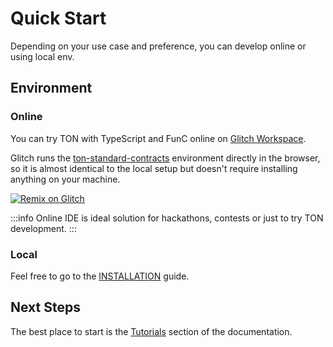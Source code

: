 
# Quick Start

Depending on your use case and preference, you can develop online or using local env.

## Environment

### Online


You can try TON with TypeScript and FunC online on [Glitch Workspace](https://glitch.com/edit/#!/remix/clone-from-repo?&REPO_URL=https%3A%2F%2Fgithub.com%2Fton-defi-org%2Ftonstarter-contracts.git).

Glitch runs the [ton-standard-contracts](https://github.com/ton-defi-org/tonstarter-contracts) environment directly in the browser, so it is almost identical to the local setup but doesn't require installing anything on your machine.

[![Remix on Glitch](https://cdn.glitch.com/2703baf2-b643-4da7-ab91-7ee2a2d00b5b%2Fremix-button-v2.svg)](https://glitch.com/edit/#!/remix/clone-from-repo?&REPO_URL=https%3A%2F%2Fgithub.com%2Fton-defi-org%2Ftonstarter-contracts.git)

:::info
Online IDE is ideal solution for hackathons, contests or just to try TON development.
:::


### Local

[//]: # (#### Binaries)

Feel free to go to the [INSTALLATION](/develop/installation) guide.

[//]: # (#### Toolkit)

[//]: # ()
[//]: # (Find tools that suits perfect for your stack:)

[//]: # (- Tools)


## Next Steps

The best place to start is the [Tutorials](/develop/tutorials) section of the documentation.

[//]: # (<div className="vt-box-container next-steps">)

[//]: # (  <a className="vt-box" href="/tutorial/">)

[//]: # (    <p className="next-steps-link">Try the Tutorials</p>)

[//]: # (    <p className="next-steps-caption">For those who prefer learning things hands-on.</p>)

[//]: # (  </a>)

[//]: # (  <a className="vt-box" href="/examples/">)

[//]: # (    <p className="next-steps-link">Check out Examples</p>)

[//]: # (    <p className="next-steps-caption">Explore examples of core features.</p>)

[//]: # (  </a>)

[//]: # (</div>)